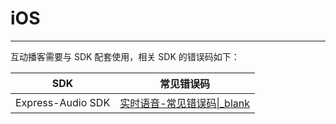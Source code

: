 <style>
table th:nth-of-type(1) { min-width: 120px; width: 30%; }
table th:nth-of-type(2) { min-width: 120px; width: 70%; }
table {width: 100%;}
</style>

# iOS
---

互动播客需要与 SDK 配套使用，相关 SDK 的错误码如下：
 
|SDK|常见错误码|
|-|-|
|Express-Audio SDK|[实时语音-常见错误码\|_blank](#5688)|
